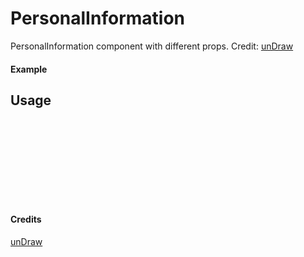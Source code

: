 
<Meta of={PersonalInformation} title="unDraw/PersonalInformation" />

# PersonalInformation

PersonalInformation component with different props.
Credit: [unDraw](https://undraw.co/illustrations)

#### Example

<Canvas of={PersonalInformation.Primary} />

## Usage

```ts
import { PersonalInformation } from "yadl-ui";

const Example = () => {
  return (
      <PersonalInformation />
  );
};

export default Example;
```

#### Credits
[unDraw](https://undraw.co/illustrations)
